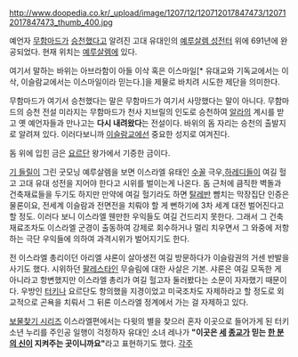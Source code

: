 http://www.doopedia.co.kr/_upload/image/1207/12/120712017847473/120712017847473_thumb_400.jpg

예언자 [[무함마드]]가 [[승천]]했다고 알려진 고대 유대인의 [[예루살렘 성전]]터 위에 691년에 완공되었다. 현재 위치는 [[예루살렘]]에 있다.

여기서 말하는 바위는 아브라함이 아들 이삭 혹은 이스마일[* 유대교와 기독교에서는 이삭, 이슬람교에서는 이스마일이라 믿는다.]을 제물로 바치려 시도한 제단을 의미한다. 

무함마드가 여기서 승천했다는 말은 무함마드가 여기서 사망했다는 말이 아니다. 무함마드의 승천 전설 미라지는 무함마드가 천사 지브릴의 인도로 승천하여 [[알라]]의 계시를 받고 옛 예언자들과 만나고는 '''다시 내려왔다'''는 전설이다. 바위의 돔 자리는 승천의 출발지로 알려져 있다. 이러다보니까 [[이슬람교]]에선 중요한 성지로 여겨진다.

돔 위에 입힌 금은 [[요르단]] 왕가에서 기증한 금이다.

[[기 들릴]]이 그린 굿모닝 예루살렘을 보면 이스라엘 유태인 [[수꼴]] 극우,[[하레디]]들이 여길 헐고 고대 유대 성전을 지어야 한다고 시위를 벌이는게 나온다. 돔 근처에 큼직한 벽돌과 건축재료들을 두기도 하지만 만약에 여길 헐기라도 하면 [[탈레반]] 뺨치는 막장집단 인증은 물론이요, 전세계 이슬람과 전면전을 치뤄야 할 게 뻔하기에 3차 세계 대전 벌어진다고 할 정도. 이러다 보니 이스라엘 웬만한 우익들도 여길 건드리지 못한다. 그래서 그 건축재료조차도 이스라엘 군경이 출동하여 강제로 회수하거나 멀리 치우면서 그 와중에 저항하는 극단 우익들에 의하여 과격시위가 벌어지기도 한다.

전 이스라엘 총리이던 아리엘 샤론이 살아생전 여길 방문하다가 이슬람권의 거센 반발을 사기도 했다. 시위하던 [[팔레스타인]] 무슬림에 대한 사살은 기본. 샤론은 여길 모독한 게 아니라고 항변했지만 이스라엘 총리가 여길 헐고자 둘러봤다는 소문이 자자했기 때문이다. 우방인 [[터키]]나 요르단도 항의했을 지경이었고 미국조차도 자제하라고 할 정도로 외교적으로 곤욕을 치뤄서 그 뒤론 이스라엘 정계에서 가는 걸 자제하고 있다.

[[보물찾기 시리즈]] 이스라엘편에서는 다윗의 별을 찾으러 혼자 이곳으로 들어가게 된 터키 소년 누리를 주인공 일행이 걱정하자 유대인 소녀 레나가 '''"이곳은 [[유대교|세]] [[기독교|종]][[이슬람교|교]]가 믿는 [[야훼|한 분의 신]]이 지켜주는 곳이니까요"'''라고 표현하기도 했다.
[[각주]]
